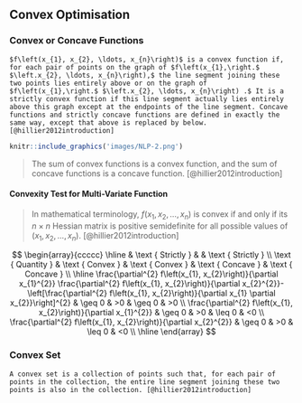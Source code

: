
## Convex Optimisation



### Convex or Concave Functions

```definition
$f\left(x_{1}, x_{2}, \ldots, x_{n}\right)$ is a convex function if, for each pair of points on the graph of $f\left(x_{1},\right.$ $\left.x_{2}, \ldots, x_{n}\right),$ the line segment joining these two points lies entirely above or on the graph of $f\left(x_{1},\right.$ $\left.x_{2}, \ldots, x_{n}\right) .$ It is a strictly convex function if this line segment actually lies entirely above this graph except at the endpoints of the line segment. Concave functions and strictly concave functions are defined in exactly the same way, except that above is replaced by below. [@hillier2012introduction]
```

```r
knitr::include_graphics('images/NLP-2.png')
```

> The sum of convex functions is a convex function, and the sum of concave functions is a concave function. [@hillier2012introduction]

#### Convexity Test for Multi-Variate Function {-}

> In mathematical terminology, $f\left(x_{1}, x_{2}, \ldots, x_{n}\right)$ is convex if and only if its $n \times n$ Hessian matrix is positive semidefinite for all possible values of $\left(x_{1}, x_{2}, \ldots, x_{n}\right)$. [@hillier2012introduction]

$$ \begin{array}{ccccc}
\hline
& \text { Strictly } & & \text { Strictly } \\
\text { Quantity } & \text { Convex } & \text { Convex } & \text { Concave } & \text { Concave } \\
\hline \frac{\partial^{2} f\left(x_{1}, x_{2}\right)}{\partial x_{1}^{2}} \frac{\partial^{2} f\left(x_{1}, x_{2}\right)}{\partial x_{2}^{2}}-\left[\frac{\partial^{2} f\left(x_{1}, x_{2}\right)}{\partial x_{1} \partial x_{2}}\right]^{2} & \geq 0 & >0 & \geq 0 & >0 \\
\frac{\partial^{2} f\left(x_{1}, x_{2}\right)}{\partial x_{1}^{2}} & \geq 0 & >0 & \leq 0 & <0 \\
\frac{\partial^{2} f\left(x_{1}, x_{2}\right)}{\partial x_{2}^{2}} & \geq 0 & >0 & \leq 0 & <0 \\
\hline
\end{array} $$

### Convex Set

```definition
A convex set is a collection of points such that, for each pair of points in the collection, the entire line segment joining these two points is also in the collection. [@hillier2012introduction]
```
